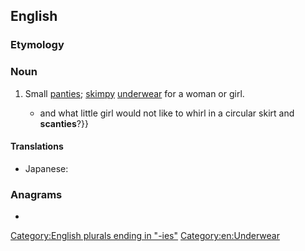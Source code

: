 ==English==

===Etymology===
{{suffix|en|scanty|s}}

===Noun===
{{en-plural noun}}

# Small [[panties]]; [[skimpy]] [[underwear]] for a woman or girl.
#* {{quote-book|lang=en|year=1955|author=[[w:Vladimir Nabokov|Vladimir Nabokov]]|title=[[w:Lolita|Lolita]]
|passage={{...}} and what little girl would not like to whirl in a circular skirt and '''scanties'''?}}

====Translations====
{{trans-top|small panties}}
* Japanese: {{t|ja|スキャンティー|tr=sukyantī}}
{{trans-mid}}
{{trans-bottom}}

===Anagrams===
* {{anagrams|en|a=aceinsst|Castines|acnestis|cineasts}}

[[Category:English plurals ending in "-ies"]]
[[Category:en:Underwear]]